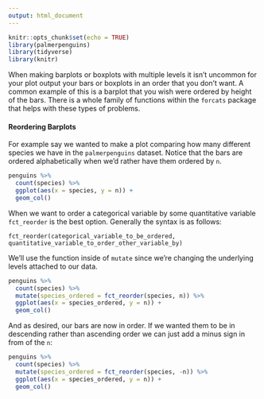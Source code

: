 ```yaml
---
output: html_document
---
```


```r
knitr::opts_chunk$set(echo = TRUE)
library(palmerpenguins)
library(tidyverse)
library(knitr)
```

When making barplots or boxplots with multiple levels it isn't uncommon for your plot output your bars or boxplots in an order that you don't want. A common example of this is a barplot that you wish were ordered by height of the bars. There is a whole family of functions within the `forcats` package that helps with these types of problems.


#### Reordering Barplots

For example say we wanted to make a plot comparing how many different species we have in the `palmerpenguins` dataset. Notice that the bars are ordered alphabetically when we'd rather have them ordered by `n`.

```r
penguins %>% 
  count(species) %>% 
  ggplot(aes(x = species, y = n)) +
  geom_col()
```

When we want to order a categorical variable by some quantitative variable `fct_reorder` is the best option. Generally the syntax is as follows:

```
fct_reorder(categorical_variable_to_be_ordered, quantitative_variable_to_order_other_variable_by)
```

We'll use the function inside of `mutate` since we're changing the underlying levels attached to our data.

```r
penguins %>% 
  count(species) %>% 
  mutate(species_ordered = fct_reorder(species, n)) %>%
  ggplot(aes(x = species_ordered, y = n)) +
  geom_col()
```

And as desired, our bars are now in order. If we wanted them to be in descending rather than ascending order we can just add a minus sign in from of the `n`:

```r
penguins %>% 
  count(species) %>% 
  mutate(species_ordered = fct_reorder(species, -n)) %>%
  ggplot(aes(x = species_ordered, y = n)) +
  geom_col()
```



